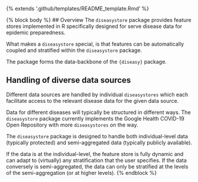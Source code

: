 {% extends '.github/templates/README_template.Rmd' %}

{% block body %}
## Overview
The `diseasystore` package provides feature stores implemented in R
specifically designed for serve disease data for epidemic preparedness.

What makes a `diseasystore` special, is that features can be
automatically coupled and stratified within the `diseasystore` package.

The package forms the data-backbone of the `{diseasy}` package.

## Handling of diverse data sources
Different data sources are handled by individual `diseasystores` which
each facilitate access to the relevant disease data for the given data
source.

Data for different diseases will typically be structured in different
ways. The `diseasystore` package currently implements the Google Health
COVID-19 Open Repository with more `diseasystores` on the way.

The `diseasystore` package is designed to handle both individual-level
data (typically protected) and semi-aggregated data (typically publicly
available).

If the data is at the individual-level, the feature store is fully
dynamic and can adapt to (virtually) any stratification that the user
specifies. If the data conversely is semi-aggregated, the data can only
be stratified at the levels of the semi-aggregation (or at higher
levels).
{% endblock %}
